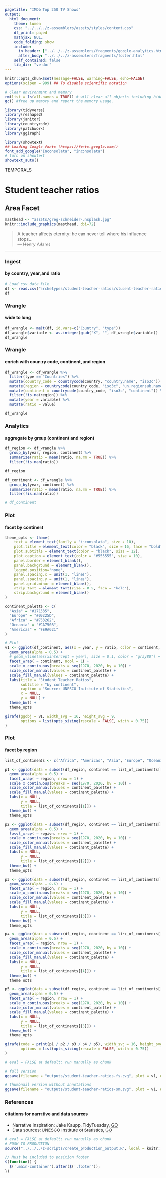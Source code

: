 ```yaml
---
pagetitle: "IMDb Top 250 TV Shows"
output:
  html_document:
    theme: lumen
    css: "../../../z-assemblers/assets/styles/content.css"
    df_print: paged
    mathjax: NULL
    code_folding: show
    include:
      in_header: ["../../../z-assemblers/fragments/google-analytics.html", "../../../z-assemblers/fragments/header.html"]
      after_body: "../../../z-assemblers/fragments/footer.html"
    self_contained: false
    lib_dir: "vendor"
---
```


```r

knitr::opts_chunk$set(message=FALSE, warning=FALSE, echo=FALSE)
options(scipen = 999) ## To disable scientific notation

# Clear environment and memory
rm(list = ls(all.names = TRUE)) # will clear all objects including hidden objects.
gc() #free up memory and report the memory usage.

library(tidyverse)
library(reshape2)
library(janitor)
library(countrycode)
library(patchwork)
library(ggiraph)

library(showtext)
## Loading Google fonts (https://fonts.google.com/)
font_add_google("Inconsolata", "inconsolata")
# turn on showtext
showtext_auto()

```

<div class="activity">
TEMPORALS  
</div>

# Student teacher ratios
## Area Facet

```r

masthead <- "assets/greg-schneider-unsplash.jpg"
knitr::include_graphics(masthead, dpi=72)

```

> A teacher affects eternity: he can never tell where his influence stops...\
--- Henry Adams\

***


### Ingest
#### by country, year, and ratio


```r

# Load csv data file
df <- read.csv("archetypes/student-teacher-ratios/student-teacher-ratios.csv", header = TRUE, stringsAsFactors = FALSE, encoding = "UTF-8")
df


```


### Wrangle
#### wide to long


```r

df_wrangle <- melt(df, id.vars=c("Country", "type"))
df_wrangle$variable <- as.integer(gsub("X", "", df_wrangle$variable))
df_wrangle

```


### Wrangle
#### enrich with country code, continent, and region


```r

df_wrangle <- df_wrangle %>% 
  filter(type == "Countries") %>% 
  mutate(country_code = countrycode(Country, "country.name", "iso3c")) %>% 
  mutate(region = countrycode(country_code, "iso3c", "un.regionsub.name")) %>% 
  mutate(continent = countrycode(country_code, "iso3c", "continent")) %>% 
  filter(!is.na(region)) %>%
  mutate(year = variable) %>%
  mutate(ratio = value)

df_wrangle

```


### Analytics
#### aggregate by group (continent and region)


```r

df_region <- df_wrangle %>% 
  group_by(year, region, continent) %>% 
  summarize(ratio = mean(ratio, na.rm = TRUE)) %>% 
  filter(!is.nan(ratio))

df_region

df_continent <- df_wrangle %>% 
  group_by(year, continent) %>% 
  summarize(ratio = mean(ratio, na.rm = TRUE)) %>% 
  filter(!is.nan(ratio))

# df_continent

```


### Plot
#### facet by continent


```r

theme_opts <- theme(
    text = element_text(family = "inconsolata", size = 10), 
    plot.title = element_text(color = "black", size = 16, face = "bold"),
    plot.subtitle = element_text(color = "black", size = 12),
    plot.caption = element_text(color = "#555555", size = 10),
    panel.border = element_blank(),
    panel.background = element_blank(),
    legend.position='none',
    panel.spacing.x = unit(1, "lines"),
    panel.spacing.y = unit(1, "lines"),
    panel.grid.minor = element_blank(),
    strip.text = element_text(size = 8.5, face = "bold"),
    strip.background = element_blank()
)

continent_palette <- c(
  "Asia" = "#171635",
  "Europe" = "#00225D",
  "Africa" = "#763262",
  "Oceania" = "#CA7508",
  "Americas" = "#E9A621"
)

# Plot
v1 <- ggplot(df_continent, aes(x = year, y = ratio, color = continent, fill = continent)) +
  geom_area(alpha = 0.5) +
  # geom_vline(aes(xintercept = year), size = 0.1, color = "gray80") +
  facet_wrap( ~ continent, ncol = 1) +
  scale_x_continuous(breaks = seq(1970, 2020, by = 10)) +
  scale_color_manual(values = continent_palette) +
  scale_fill_manual(values = continent_palette) +
  labs(title = "Student Teacher Ratios",
       subtitle = "by continent",
       caption = "Source: UNESCO Institute of Statistics",
       x = NULL,
       y = NULL) +
  theme_bw() +
  theme_opts

girafe(ggobj = v1, width_svg = 16, height_svg = 9,
       options = list(opts_sizing(rescale = FALSE, width = 0.75))
)

```


### Plot
#### facet by region


```r


list_of_continents <- c("Africa", "Americas", "Asia", "Europe", "Oceania")

p1 <- ggplot(data = subset(df_region, continent == list_of_continents[[1]] ), aes(x = year, y = ratio, color = continent, fill = continent)) +
  geom_area(alpha = 0.5) +
  facet_wrap( ~ region, nrow = 1) +
  scale_x_continuous(breaks = seq(1970, 2020, by = 10)) +
  scale_color_manual(values = continent_palette) +
  scale_fill_manual(values = continent_palette) +
  labs(x = NULL,
       y = NULL,
       title = list_of_continents[[1]]) +
  theme_bw() +
  theme_opts

p2 <- ggplot(data = subset(df_region, continent == list_of_continents[[2]] ), aes(x = year, y = ratio, color = continent, fill = continent)) +
  geom_area(alpha = 0.5) +
  facet_wrap( ~ region, nrow = 1) +
  scale_x_continuous(breaks = seq(1970, 2020, by = 10)) +
  scale_color_manual(values = continent_palette) +
  scale_fill_manual(values = continent_palette) +
  labs(x = NULL,
       y = NULL,
       title = list_of_continents[[2]]) +
  theme_bw() +
  theme_opts

p3 <- ggplot(data = subset(df_region, continent == list_of_continents[[3]] ), aes(x = year, y = ratio, color = continent, fill = continent)) +
  geom_area(alpha = 0.5) +
  facet_wrap( ~ region, nrow = 1) +
  scale_x_continuous(breaks = seq(1970, 2020, by = 10)) +
  scale_color_manual(values = continent_palette) +
  scale_fill_manual(values = continent_palette) +
  labs(x = NULL,
       y = NULL,
       title = list_of_continents[[3]]) +
  theme_bw() +
  theme_opts

p4 <- ggplot(data = subset(df_region, continent == list_of_continents[[4]] ), aes(x = year, y = ratio, color = continent, fill = continent)) +
  geom_area(alpha = 0.5) +
  facet_wrap( ~ region, nrow = 1) +
  scale_x_continuous(breaks = seq(1970, 2020, by = 10)) +
  scale_color_manual(values = continent_palette) +
  scale_fill_manual(values = continent_palette) +
  labs(x = NULL,
       y = NULL,
       title = list_of_continents[[4]]) +
  theme_bw() +
  theme_opts

p5 <- ggplot(data = subset(df_region, continent == list_of_continents[[5]] ), aes(x = year, y = ratio, color = continent, fill = continent)) +
  geom_area(alpha = 0.5) +
  facet_wrap( ~ region, nrow = 1) +
  scale_x_continuous(breaks = seq(1970, 2020, by = 10)) +
  scale_color_manual(values = continent_palette) +
  scale_fill_manual(values = continent_palette) +
  labs(x = NULL,
       y = NULL,
       title = list_of_continents[[5]]) +
  theme_bw() +
  theme_opts

girafe(code = print(p1 / p2 / p3 / p4 / p5), width_svg = 16, height_svg = 9,
       options = list(opts_sizing(rescale = FALSE, width = 0.75))
)

```



```r

# eval = FALSE as default; run manually as chunk

# full version
ggsave(filename = "outputs/student-teacher-ratios-fs.svg", plot = v1, width=720/72, height=1280/72)

# thumbnail version without annotations
ggsave(filename = "outputs/student-teacher-ratios-sm.svg", plot = v1, width=2.25, height=4)

```


### References
#### citations for narrative and data sources

* Narrative inspiration: Jake Kaupp, TidyTuesday, [GO](https://github.com/jkaupp/tidytuesdays/tree/master/2019/week19){target="_blank"}
* Data sources: UNESCO Institute of Statistics, [GO](http://uis.unesco.org/){target="_blank"}


```r

# eval = FALSE as default; run manually as chunk
# PUSH TO PRODUCTION
source("../../../z-scripts/create_production_output.R", local = knitr::knit_global())

```



```js

// Must be included to position footer
$(function() {
  $('.main-container').after($('.footer'));
})

```

